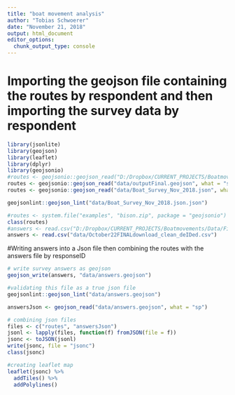 ```yaml
---
title: "boat movement analysis"
author: "Tobias Schwoerer"
date: "November 21, 2018"
output: html_document
editor_options: 
  chunk_output_type: console
---
```


# Importing the geojson file containing the routes by respondent and then importing the survey data by respondent

```r
library(jsonlite)
library(geojson)
library(leaflet)
library(dplyr)
library(geojsonio)
#routes <- geojsonio::geojson_read("D:/Dropbox/CURRENT_PROJECTS/Boatmovements/Data/outputFinal.geojson", what = "sp")
routes <- geojsonio::geojson_read("data/outputFinal.geojson", what = "sp")
routes <- geojsonio::geojson_read("data/Boat_Survey_Nov_2018.json", what = "sp")

geojsonlint::geojson_lint("data/Boat_Survey_Nov_2018.json.json")

#routes <- system.file("examples", "bison.zip", package = "geojsonio")
class(routes)
#answers <- read.csv("D:/Dropbox/CURRENT_PROJECTS/Boatmovements/Data/Final_data_R_analysis/October22FINALdownload_clean_deIDed.csv")
answers <- read.csv("data/October22FINALdownload_clean_deIDed.csv")
```

#Writing answers into a Json file then combining the routes with the answers file by responseID
```r
# write survey answers as geojson
geojson_write(answers, "data/answers.geojson")

#validating this file as a true json file
geojsonlint::geojson_lint("data/answers.geojson")

answersJson <- geojson_read("data/answers.geojson", what = "sp")

# combining json files
files <- c("routes", "answersJson")
jsonl <- lapply(files, function(f) fromJSON(file = f))
jsonc <- toJSON(jsonl)
write(jsonc, file = "jsonc")
class(jsonc)

#creating leaflet map
leaflet(jsonc) %>%
  addTiles() %>%
  addPolylines() 


```
